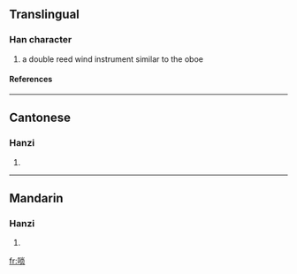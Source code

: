 {{see|嗩}}

==Translingual==
===Han character===
{{Han char|rn=30|rad=口|as=07|sn=10|four=|canj=口火月人 (RFBO)}}
# a double reed wind instrument similar to the oboe
====References====
{{Han ref|kx=0193.051|hdz=10628.020|uh=5522|ud=21794}}
----
==Cantonese==
===Hanzi===
{{yue-hanzi|jyut=|y=so2}}
# {{defn|Cantonese}}
----
==Mandarin==
===Hanzi===
{{cmn-hanzi|tra=嗩|pin=[[jī]] ([[ji1]]), [[suǒ]] ([[suo3]])|wg=chi<sup>1</sup>, so<sup>3</sup>}}
# {{defn|Mandarin}}

[[fr:唢]]